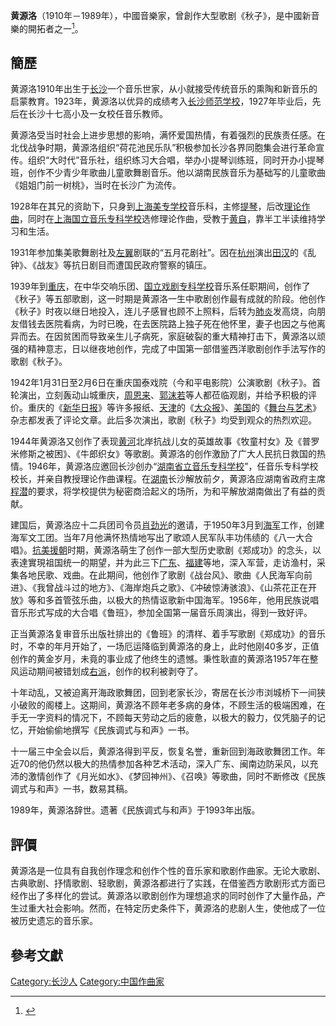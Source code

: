 
{{onesource|time=2014-02-08T08:10:21+00:00}}
'''黄源洛'''（1910年－1989年），中國音樂家，曾創作大型歌剧《秋子》，是中國新音樂的開拓者之一<ref>{{Cite web |url=http://books.google.com.tw/books?id=zPRJAgAAQBAJ&pg=PA333&lpg=PA333&dq=%22%E9%BB%83%E6%BA%90%E6%B4%9B%22+%E6%98%AF%E4%B8%AD%E5%9C%8B%E6%96%B0%E9%9F%B3%E6%A8%82%E9%96%8B%E6%8B%93%E8%80%85&source=bl&ots=UJ5xenUGLv&sig=rEPAb3qBbXuGdNdds9B-BPCDWVs&hl=zh-TW&sa=X&ei=_ej0UpHiCcrckAWAyoCQBw&ved=0CCoQ6AEwAA#v=onepage&q=%22%E9%BB%83%E6%BA%90%E6%B4%9B%22%20%E6%98%AF%E4%B8%AD%E5%9C%8B%E6%96%B0%E9%9F%B3%E6%A8%82%E9%96%8B%E6%8B%93%E8%80%85&f=false |title=朱正，《反右派鬥爭全史（下冊）》，第333頁 |accessdate=2014-02-07 |archive-date=2014-02-27 |archive-url=https://web.archive.org/web/20140227160833/http://books.google.com.tw/books?id=zPRJAgAAQBAJ&pg=PA333&lpg=PA333&dq=%22%E9%BB%83%E6%BA%90%E6%B4%9B%22+%E6%98%AF%E4%B8%AD%E5%9C%8B%E6%96%B0%E9%9F%B3%E6%A8%82%E9%96%8B%E6%8B%93%E8%80%85&source=bl&ots=UJ5xenUGLv&sig=rEPAb3qBbXuGdNdds9B-BPCDWVs&hl=zh-TW&sa=X&ei=_ej0UpHiCcrckAWAyoCQBw&ved=0CCoQ6AEwAA#v=onepage&q=%22%E9%BB%83%E6%BA%90%E6%B4%9B%22%20%E6%98%AF%E4%B8%AD%E5%9C%8B%E6%96%B0%E9%9F%B3%E6%A8%82%E9%96%8B%E6%8B%93%E8%80%85&f=false |dead-url=no }}</ref>。

== 簡歷 ==
黄源洛1910年出生于[[长沙|长沙]]一个音乐世家，从小就接受传统音乐的熏陶和新音乐的启蒙教育。1923年，黄源洛以优异的成绩考入[[长沙师范学校|长沙师范学校]]，1927年毕业后，先后在长沙十七高小及一女校任音乐教师。

黄源洛受当时社会上进步思想的影响，满怀爱国热情，有着强烈的民族责任感。在北伐战争时期，黄源洛组织“荷花池民乐队”积极参加长沙各界同胞集会进行革命宣传。组织“大时代”音乐社，组织练习大合唱，举办小提琴训练班，同时开办小提琴班，创作不少青少年歌曲儿童歌舞剧音乐。他以湖南民族音乐为基础写的儿童歌曲《姐姐门前一树桃》，当时在长沙广为流传。

1928年在其兄的资助下，只身到[[上海美专学校|上海美专学校]]音乐科，主修[[提琴|提琴]]，后改[[理论作曲|理论作曲]]，同时在[[上海国立音乐专科学校|上海国立音乐专科学校]]选修理论作曲，受教于[[黄自|黄自]]，靠半工半读维持学习和生活。

1931年参加集美歌舞剧社及[[左翼|左翼]]剧联的“五月花剧社”。因在[[杭州|杭州]]演出[[田汉|田汉]]的《乱钟》、《战友》等抗日剧目而遭国民政府警察的镇压。

1939年到[[重庆|重庆]]，在中华交响乐团、[[国立戏剧专科学校|国立戏剧专科学校]]音乐系任职期间，创作了《秋子》等五部歌剧，这一时期是黄源洛一生中歌剧创作最有成就的阶段。他创作《秋子》时夜以继日地投入，连儿子感冒也顾不上照料，后转为[[肺炎|肺炎]]发高烧，向朋友借钱去医院看病，为时已晚，在去医院路上独子死在他怀里，妻子也因之与他离异而去。在因贫困而导致亲生儿子病死，家庭破裂的重大精神打击下，黄源洛以顽强的精神意志，日以继夜地创作，完成了中国第一部借鉴西洋歌剧创作手法写作的歌剧《秋子》。

1942年1月31日至2月6日在重庆国泰戏院（今和平电影院）公演歌剧《秋子》。首轮演出，立刻轰动山城重庆，[[周恩来|周恩来]]、[[郭沫若|郭沫若]]等人都莅临观剧，并给予积极的评价。重庆的《[[新华日报|新华日报]]》等许多报纸、[[天津|天津]]的《[[大众报|大众报]]》、[[美国|美国]]的《[[舞台与艺术|舞台与艺术]]》杂志都发表了评论文章。此后多次演出，歌剧《秋子》均受到观众的热烈欢迎。

1944年黄源洛又创作了表现[[黄河|黄河]]北岸抗战儿女的英雄故事《牧童村女》及《普罗米修斯之被困》、《牛郎织女》等歌剧。黄源洛的创作激励了广大人民抗日救国的热情。1946年，黄源洛应邀回长沙创办“[[湖南省立音乐专科学校|湖南省立音乐专科学校]]”，任音乐专科学校校长，并亲自教授理论作曲课程。在[[湖南|湖南]]长沙解放前夕，黄源洛应湖南省政府主席[[程潜|程潜]]的要求，将学校提供为秘密商洽起义的场所，为和平解放湖南做出了有益的贡献。

建国后，黄源洛应十二兵团司令员[[肖劲光|肖劲光]]的邀请，于1950年3月到[[海军|海军]]工作，创建海军文工团。当年7月他满怀热情地写出了歌颂人民军队丰功伟绩的《八一大合唱》。[[抗美援朝|抗美援朝]]时期，黄源洛萌生了创作一部大型历史歌剧《郑成功》的念头，以表達實現祖国统一的期望，并为此三下[[广东|广东]]、[[福建|福建]]等地，深入军营，走访渔村，采集各地民歌、戏曲。在此期间，他创作了歌剧《战台风》、歌曲《人民海军向前进》、《我曾战斗过的地方》、《海岸炮兵之歌》、《冲破惊涛骇浪》、《山茶花正在开放》等和多首管弦乐曲，以极大的热情讴歌新中国海军。1956年，他用民族说唱音乐形式写成的大合唱《鲁班》，参加全国第一届音乐周演出，得到一致好评。

正当黄源洛复审音乐出版社排出的《鲁班》的清样、着手写歌剧《郑成功》的音乐时，不幸的年月开始了，一场厄运降临到黄源洛的身上，此时他刚40多岁，正值创作的黄金岁月，未竟的事业成了他终生的遗憾。秉性耿直的黄源洛1957年在整风运动期间被错划成[[右派|右派]]，创作的权利被剥夺了。

十年动乱，又被迫离开海政歌舞团，回到老家长沙，寄居在长沙市浏城桥下一间狭小破败的阁楼上。这期间，黄源洛不顾年老多病的身体，不顾生活的极端困难，在手无一字资料的情况下，不顾每天劳动之后的疲惫，以极大的毅力，仅凭脑子的记忆，开始偷偷地撰写《民族调式与和声》一书。

十一届三中全会以后，黄源洛得到平反，恢复名誉，重新回到海政歌舞团工作。年近70的他仍然以极大的热情参加各种艺术活动，深入广东、闽南边防采风，以充沛的激情创作了《月光如水》、《梦回神州》、《召唤》等歌曲，同时不断修改《民族调式与和声》一书，数易其稿。

1989年，黄源洛辞世。遗著《民族调式与和声》于1993年出版。
    
== 評價 ==
黄源洛是一位具有自我创作理念和创作个性的音乐家和歌剧作曲家。无论大歌剧、古典歌剧、抒情歌剧、轻歌剧，黄源洛都进行了实践，在借鉴西方歌剧形式方面已经作出了多样化的尝试。黄源洛以歌剧创作为理想追求的同时创作了大量作品，产生过重大社会影响。然而，在特定历史条件下，黄源洛的悲剧人生，使他成了一位被历史遗忘的音乐家。

==參考文獻==
{{reflist}}

{{Authority control}}

[[Category:长沙人|Category:长沙人]]
[[Category:中国作曲家|Category:中国作曲家]]